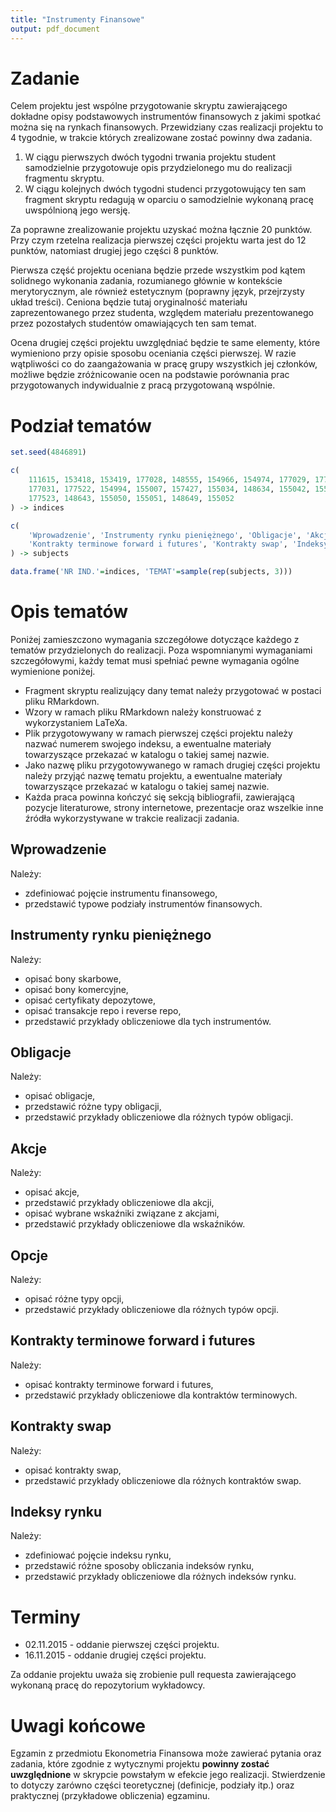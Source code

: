 ```yaml
---
title: "Instrumenty Finansowe"
output: pdf_document
---
```


# Zadanie

Celem projektu jest wspólne przygotowanie skryptu zawierającego dokładne opisy
podstawowych instrumentów finansowych z jakimi spotkać można się na rynkach
finansowych. Przewidziany czas realizacji projektu to 4 tygodnie, w trakcie
których zrealizowane zostać powinny dwa zadania.

1. W ciągu pierwszych dwóch tygodni trwania projektu student samodzielnie
   przygotowuje opis przydzielonego mu do realizacji fragmentu skryptu.
2. W ciągu kolejnych dwóch tygodni studenci przygotowujący ten sam fragment
   skryptu redagują w oparciu o samodzielnie wykonaną pracę uwspólnioną jego
   wersję.

Za poprawne zrealizowanie projektu uzyskać można łącznie 20 punktów. Przy czym
rzetelna realizacja pierwszej części projektu warta jest do 12 punktów,
natomiast drugiej jego części 8 punktów.

Pierwsza część projektu oceniana będzie przede wszystkim pod kątem solidnego
wykonania zadania, rozumianego głównie w kontekście merytorycznym, ale również
estetycznym (poprawny język, przejrzysty układ treści). Ceniona będzie tutaj
oryginalność materiału zaprezentowanego przez studenta, względem materiału
prezentowanego przez pozostałych studentów omawiających ten sam temat.

Ocena drugiej części projektu uwzględniać będzie te same elementy, które
wymieniono przy opisie sposobu oceniania części pierwszej. W razie wątpliwości
co do zaangażowania w pracę grupy wszystkich jej członków, możliwe będzie
zróżnicowanie ocen na podstawie porównania prac przygotowanych indywidualnie z
pracą przygotowaną wspólnie.

# Podział tematów

```R
set.seed(4846891)

c(
    111615, 153418, 153419, 177028, 148555, 154966, 154974, 177029, 177030,
    177031, 177522, 154994, 155007, 157427, 155034, 148634, 155042, 155044,
    177523, 148643, 155050, 155051, 148649, 155052
) -> indices

c(
    'Wprowadzenie', 'Instrumenty rynku pieniężnego', 'Obligacje', 'Akcje', 'Opcje',
    'Kontrakty terminowe forward i futures', 'Kontrakty swap', 'Indeksy rynku'
) -> subjects

data.frame('NR IND.'=indices, 'TEMAT'=sample(rep(subjects, 3)))
```

# Opis tematów

Poniżej zamieszczono wymagania szczegółowe dotyczące każdego z tematów
przydzielonych do realizacji. Poza wspomnianymi wymaganiami szczegółowymi, każdy
temat musi spełniać pewne wymagania ogólne wymienione poniżej.

- Fragment skryptu realizujący dany temat należy przygotować w postaci pliku
  RMarkdown.
- Wzory w ramach pliku RMarkdown należy konstruować z wykorzystaniem LaTeXa.
- Plik przygotowywany w ramach pierwszej części projektu należy nazwać numerem
  swojego indeksu, a ewentualne materiały towarzyszące przekazać w katalogu o
  takiej samej nazwie.
- Jako nazwę pliku przygotowywanego w ramach drugiej części projektu należy
  przyjąć nazwę tematu projektu, a ewentualne materiały towarzyszące przekazać w
  katalogu o takiej samej nazwie.
- Każda praca powinna kończyć się sekcją bibliografii, zawierającą pozycje
  literaturowe, strony internetowe, prezentacje oraz wszelkie inne źródła
  wykorzystywane w trakcie realizacji zadania.

## Wprowadzenie

Należy:

- zdefiniować pojęcie instrumentu finansowego,
- przedstawić typowe podziały instrumentów finansowych.

## Instrumenty rynku pieniężnego

Należy:

- opisać bony skarbowe,
- opisać bony komercyjne,
- opisać certyfikaty depozytowe,
- opisać transakcje repo i reverse repo,
- przedstawić przykłady obliczeniowe dla tych instrumentów.

## Obligacje

Należy:

- opisać obligacje,
- przedstawić różne typy obligacji,
- przedstawić przykłady obliczeniowe dla różnych typów obligacji.

## Akcje

Należy:

- opisać akcje,
- przedstawić przykłady obliczeniowe dla akcji,
- opisać wybrane wskaźniki związane z akcjami,
- przedstawić przykłady obliczeniowe dla wskaźników.

## Opcje

Należy:

- opisać różne typy opcji,
- przedstawić przykłady obliczeniowe dla różnych typów opcji.

## Kontrakty terminowe forward i futures

Należy:

- opisać kontrakty terminowe forward i futures,
- przedstawić przykłady obliczeniowe dla kontraktów terminowych.

## Kontrakty swap

Należy:

- opisać kontrakty swap,
- przedstawić przykłady obliczeniowe dla różnych kontraktów swap.

## Indeksy rynku

Należy:

- zdefiniować pojęcie indeksu rynku,
- przedstawić różne sposoby obliczania indeksów rynku,
- przedstawić przykłady obliczeniowe dla różnych indeksów rynku.

# Terminy

- 02.11.2015 - oddanie pierwszej części projektu.
- 16.11.2015 - oddanie drugiej części projektu.

Za oddanie projektu uważa się zrobienie pull requesta zawierającego wykonaną
pracę do repozytorium wykładowcy.

# Uwagi końcowe

Egzamin z przedmiotu Ekonometria Finansowa może zawierać pytania oraz zadania,
które zgodnie z wytycznymi projektu **powinny zostać uwzględnione** w skrypcie
powstałym w efekcie jego realizacji. Stwierdzenie to dotyczy zarówno części
teoretycznej (definicje, podziały itp.) oraz praktycznej (przykładowe
obliczenia) egzaminu.
